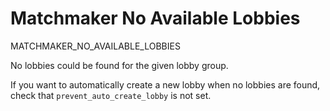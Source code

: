 # Matchmaker No Available Lobbies

<Summary>MATCHMAKER_NO_AVAILABLE_LOBBIES</Summary>

No lobbies could be found for the given lobby group.

If you want to automatically create a new lobby when no lobbies are found, check that `prevent_auto_create_lobby` is not set.

